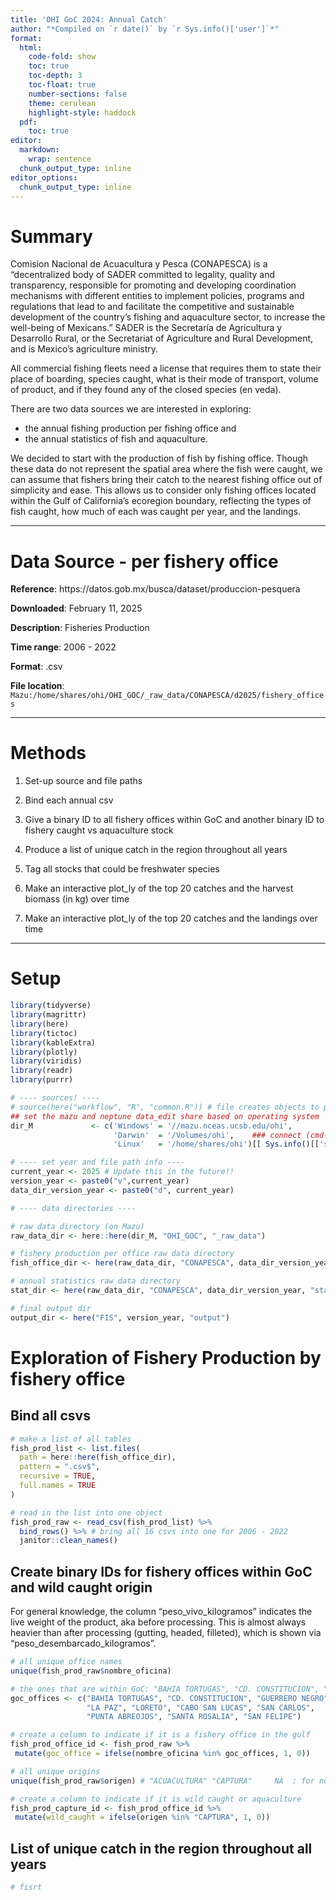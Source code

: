 ```yaml
---
title: 'OHI GoC 2024: Annual Catch'
author: "*Compiled on `r date()` by `r Sys.info()['user']`*"
format:
  html:
    code-fold: show
    toc: true
    toc-depth: 3
    toc-float: true
    number-sections: false
    theme: cerulean
    highlight-style: haddock
  pdf:
    toc: true
editor: 
  markdown:
    wrap: sentence
  chunk_output_type: inline
editor_options: 
  chunk_output_type: inline
---
```


# Summary

Comision Nacional de Acuacultura y Pesca (CONAPESCA) is a "decentralized body of SADER committed to legality, quality and transparency, responsible for promoting and developing coordination mechanisms with different entities to implement policies, programs and regulations that lead to and facilitate the competitive and sustainable development of the country's fishing and aquaculture sector, to increase the well-being of Mexicans.”  SADER is the Secretaría de Agricultura y Desarrollo Rural, or the Secretariat of Agriculture and Rural Development, and is Mexico's agriculture ministry.

All commercial fishing fleets need a license that requires them to state their place of boarding, species caught, what is their mode of transport, volume of product, and if they found any of the closed species (en veda).  

There are two data sources we are interested in exploring: 

-  the annual fishing production per fishing office and 
-  the annual statistics of fish and aquaculture.  

We decided to start with the production of fish by fishing office.  Though these data do not represent the spatial area where the fish were caught, we can assume that fishers bring their catch to the nearest fishing office out of simplicity and ease. This allows us to consider only fishing offices located within the Gulf of California's ecoregion boundary, reflecting the types of fish caught, how much of each was caught per year, and the landings. 

-----------------------------------------------------------------------

# Data Source - per fishery office

**Reference**: https://datos.gob.mx/busca/dataset/produccion-pesquera 

**Downloaded**: February 11, 2025

**Description**: Fisheries Production

**Time range**: 2006 - 2022

**Format**: .csv

**File location**: `Mazu:/home/shares/ohi/OHI_GOC/_raw_data/CONAPESCA/d2025/fishery_offices`

-----------------------------------------------------------------------

# Methods

1. Set-up source and file paths

2. Bind each annual csv

3. Give a binary ID to all fishery offices within GoC and another binary ID to fishery caught vs aquaculture stock

4. Produce a list of unique catch in the region throughout all years

5. Tag all stocks that could be freshwater species

6. Make an interactive plot_ly of the top 20 catches and the harvest biomass (in kg) over time

7. Make an interactive plot_ly of the top 20 catches and the landings over time


-----------------------------------------------------------------------

# Setup 

```r
library(tidyverse)
library(magrittr)
library(here)
library(tictoc)
library(kableExtra)
library(plotly)
library(viridis)
library(readr)
library(purrr)

# ---- sources! ----
# source(here("workflow", "R", "common.R")) # file creates objects to process data
## set the mazu and neptune data_edit share based on operating system
dir_M             <- c('Windows' = '//mazu.nceas.ucsb.edu/ohi',
                       'Darwin'  = '/Volumes/ohi',    ### connect (cmd-K) to smb://mazu/ohi
                       'Linux'   = '/home/shares/ohi')[[ Sys.info()[['sysname']] ]]

# ---- set year and file path info ----
current_year <- 2025 # Update this in the future!!
version_year <- paste0("v",current_year)
data_dir_version_year <- paste0("d", current_year)

# ---- data directories ----

# raw data directory (on Mazu)
raw_data_dir <- here::here(dir_M, "OHI_GOC", "_raw_data")

# fishery production per office raw data directory
fish_office_dir <- here(raw_data_dir, "CONAPESCA", data_dir_version_year, "fishery_offices")

# annual statistics raw data directory
stat_dir <- here(raw_data_dir, "CONAPESCA", data_dir_version_year, "statistical_yearbook_fishery_aquaculture")

# final output dir
output_dir <- here("FIS", version_year, "output")
```

# Exploration of Fishery Production by fishery office

## Bind all csvs

```r
# make a list of all tables
fish_prod_list <- list.files(
  path = here::here(fish_office_dir),
  pattern = ".csv$",
  recursive = TRUE,
  full.names = TRUE
)

# read in the list into one object
fish_prod_raw <- read_csv(fish_prod_list) %>% 
  bind_rows() %>% # bring all 16 csvs into one for 2006 - 2022
  janitor::clean_names() 
```

## Create binary IDs for fishery offices within GoC and wild caught origin

For general knowledge, the column "peso_vivo_kilogramos" indicates the live weight of the product, aka before processing. This is almost always heavier than after processing (gutting, headed, filleted), which is shown via "peso_desembarcado_kilogramos".  

```r
# all unique office names
unique(fish_prod_raw$nombre_oficina)

# the ones that are within GoC: "BAHIA TORTUGAS", "CD. CONSTITUCION", "GUERRERO NEGRO", "LA PAZ", "LORETO", "CABO SAN LUCAS", "SAN CARLOS", "PUNTA ABREOJOS", "SANTA ROSALIA", y "SAN FELIPE"
goc_offices <- c("BAHIA TORTUGAS", "CD. CONSTITUCION", "GUERRERO NEGRO", 
                 "LA PAZ", "LORETO", "CABO SAN LUCAS", "SAN CARLOS", 
                 "PUNTA ABREOJOS", "SANTA ROSALIA", "SAN FELIPE")

# create a column to indicate if it is a fishery office in the gulf
fish_prod_office_id <- fish_prod_raw %>% 
 mutate(goc_office = ifelse(nombre_oficina %in% goc_offices, 1, 0))

# all unique origins
unique(fish_prod_raw$origen) # "ACUACULTURA" "CAPTURA"     NA  ; for now lets focus on only capture.

# create a column to indicate if it is wild caught or aquaculture
fish_prod_capture_id <- fish_prod_office_id %>% 
 mutate(wild_caught = ifelse(origen %in% "CAPTURA", 1, 0))
```

## List of unique catch in the region throughout all years

```r
# fisrt
```

